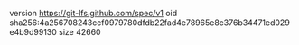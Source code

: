 version https://git-lfs.github.com/spec/v1
oid sha256:4a256708243ccf0979780dfdb22fad4e78965e8c376b34471ed029e4b9d99130
size 42660
